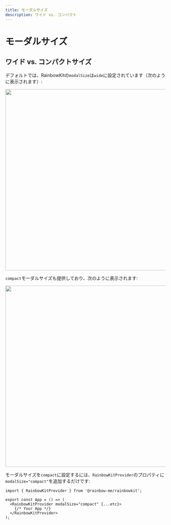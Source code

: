 ```yaml
---
title: モーダルサイズ
description: ワイド vs. コンパクト
---
```


# モーダルサイズ

## ワイド vs. コンパクトサイズ

デフォルトでは、RainbowKitの`modalSize`は`wide`に設定されています（次のように表示されます）:

<Img src="/modal-default.png" height="569" width="1029" />

`compact`モーダルサイズも提供しており、次のように表示されます:

<Img src="/modal-compact.png" height="569" width="1029" />

モーダルサイズを`compact`に設定するには、`RainbowKitProvider`のプロパティに`modalSize="compact"`を追加するだけです:

```tsx
import { RainbowKitProvider } from '@rainbow-me/rainbowkit';

export const App = () => (
  <RainbowKitProvider modalSize="compact" {...etc}>
    {/* Your App */}
  </RainbowKitProvider>
);
```
